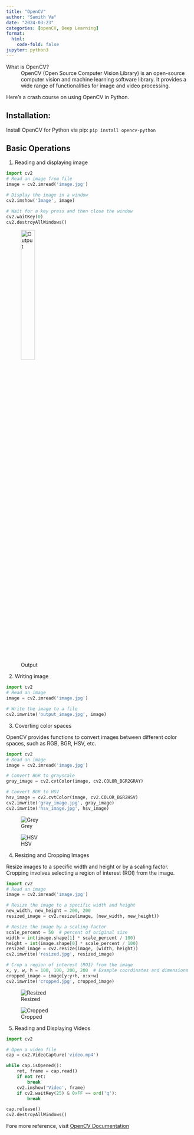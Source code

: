 ```yaml
---
title: "OpenCV"
author: "Samith Va"
date: "2024-03-23"
categories: [openCV, Deep Learning]
format:
  html:
    code-fold: false
jupyter: python3
---
```


What is OpenCV?
: OpenCV (Open Source Computer Vision Library) is an open-source computer vision and machine learning software library. It provides a wide range of functionalities for image and video processing. 

Here's a crash course on using OpenCV in Python.

## Installation:
Install OpenCV for Python via pip: `pip install opencv-python`

## Basic Operations
1. Reading and displaying image

```python
import cv2
# Read an image from file
image = cv2.imread('image.jpg')

# Display the image in a window
cv2.imshow('Image', image)

# Wait for a key press and then close the window
cv2.waitKey(0)
cv2.destroyAllWindows()
```

![Output](image.jpg){width=30%}

2. Writing image
```python
import cv2
# Read an image
image = cv2.imread('image.jpg')

# Write the image to a file
cv2.imwrite('output_image.jpg', image)
```
3. Coverting color spaces

OpenCV provides functions to convert images between different color spaces, such as RGB, BGR, HSV, etc.

```python
import cv2
# Read an image
image = cv2.imread('image.jpg')

# Convert BGR to grayscale
gray_image = cv2.cvtColor(image, cv2.COLOR_BGR2GRAY)

# Convert BGR to HSV
hsv_image = cv2.cvtColor(image, cv2.COLOR_BGR2HSV)
cv2.imwrite('gray_image.jpg', gray_image)
cv2.imwrite('hsv_image.jpg', hsv_image)
```
::: {layout-ncol=2 layout-valign="bottom"}
![Grey](gray_image.jpg)

![HSV](hsv_image.jpg)
:::

4. Resizing and Cropping Images

Resize images to a specific width and height or by a scaling factor. Cropping involves selecting a region of interest (ROI) from the image.

```python
import cv2
# Read an image
image = cv2.imread('image.jpg')

# Resize the image to a specific width and height
new_width, new_height = 200, 200
resized_image = cv2.resize(image, (new_width, new_height))

# Resize the image by a scaling factor
scale_percent = 50  # percent of original size
width = int(image.shape[1] * scale_percent / 100)
height = int(image.shape[0] * scale_percent / 100)
resized_image = cv2.resize(image, (width, height))
cv2.imwrite('resized.jpg', resized_image)

# Crop a region of interest (ROI) from the image
x, y, w, h = 100, 100, 200, 200  # Example coordinates and dimensions
cropped_image = image[y:y+h, x:x+w]
cv2.imwrite('cropped.jpg', cropped_image)

```

::: {layout-ncol=2 layout-valign="bottom"}
![Resized](resized.jpg)

![Cropped](cropped.jpg)
:::


5. Reading and Displaying Videos
```python
import cv2

# Open a video file
cap = cv2.VideoCapture('video.mp4')

while cap.isOpened():
    ret, frame = cap.read()
    if not ret:
        break
    cv2.imshow('Video', frame)
    if cv2.waitKey(25) & 0xFF == ord('q'):
        break

cap.release()
cv2.destroyAllWindows()

```


Fore more reference, visit [OpenCV Documentation](https://docs.opencv.org/4.x/index.html)


